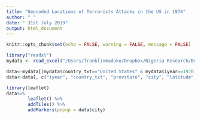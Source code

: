 ```yaml
---
title: "Geocoded Locations of Terrorists Attacks in the US in 1970"
author: " "
date: " 31st July 2019"
output: html_document
---
```


```r
knitr::opts_chunk$set(echo = FALSE, warning = FALSE, message = FALSE)
```

```r
library("readxl")
mydata <- read_excel("/Users/franklinmaduko/Dropbox/Nigeria Research/Boko Haram Attacks/GTD_0718dist/globalterrorismdb_0718dist.xlsx")
```

```r
data<-mydata[(mydata$country_txt=="United States" & mydata$iyear==1970),]
data<-data[, c("iyear", "country_txt", "provstate", "city", "latitude", "longitude", "attacktype1")]

```


```r
library(leaflet)
data%>%
        leaflet() %>% 
        addTiles() %>%
        addMarkers(popup = data$city)
```



